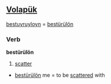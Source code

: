 ==[[Volapük]]==
[[bestuyruyloyn]] = [[bestürülön]] 
===Verb===
'''bestürülön'''

# [[scatter]]

*[[bestürülön]] me = to be [[scattered]] with